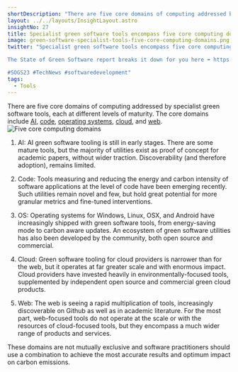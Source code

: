 ```yaml
---
shortDescription: "There are five core domains of computing addressed by specialist green software tools."
layout: ../../layouts/InsightLayout.astro
insightNo: 27
title: Specialist green software tools encompass five core computing domains at different levels of maturity
image: green-software-specialist-tools-five-core-computing-domains.png
twitter: "Specialist green software tools encompass five core computing domains at different levels of maturity.   

The State of Green Software report breaks it down for you here ➡️ https://stateof.greensoftware.foundation

#SOGS23 #TechNews #softwaredevelopment"
tags:
  - Tools
---
```


There are five core domains of computing addressed by specialist green software tools, each at different levels of maturity. The core domains include [AI](https://www.techtarget.com/searchenterpriseai/feature/Green-AI-tackles-effects-of-AI-ML-on-climate-change), [code](https://www.ibm.com/cloud/blog/green-coding), [operating systems](https://www.redalyc.org/pdf/2652/265219635005.pdf), [cloud](https://www.accenture.com/us-en/insights/strategy/green-behind-cloud), and [web](https://www.thegreenwebfoundation.org/).
![Five core computing domains](/images/insights/green-software-specialist-tools-five-core-computing-domains-additional-1.png)

1. AI: AI green software tooling is still in early stages. There are some mature tools, but the majority of utilities exist as proof of concept for academic papers, without wider traction. Discoverability (and therefore adoption), remains limited.

2. Code: Tools measuring and reducing the energy and carbon intensity of software applications at the level of code have been emerging recently. Such utilities remain novel and few, but hold great potential for more granular metrics and fine-tuned interventions.

3. OS: Operating systems for Windows, Linux, OSX, and Android have increasingly shipped with green software tools, from energy-saving mode to carbon aware updates. An ecosystem of green software utilities has also been developed by the community, both open source and commercial.

4. Cloud: Green software tooling for cloud providers is narrower than for the web, but it operates at far greater scale and with enormous impact. Cloud providers have invested heavily in environmentally-focused tools, supplemented by independent open source and commercial green cloud products.

5. Web: The web is seeing a rapid multiplication of tools, increasingly discoverable on Github as well as in academic literature. For the most part, web-focused tools do not operate at the scale or with the resources of cloud-focused tools, but they encompass a much wider range of products and services.

These domains are not mutually exclusive and software practitioners should use a combination to achieve the most accurate results and optimum impact on carbon emissions.
